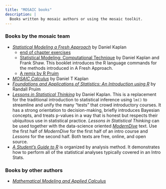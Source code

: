 ```yaml
---
title: "MOSAIC books"
description: |
  Books written by mosaic authors or using the mosaic toolkit.
---
```



### Books by the mosaic team

* [*Statistical Modeling a Fresh Approach*](https://dtkaplan.github.io/SM2-bookdown/) by Daniel Kaplan
    * [end of chapter exercises](https://www.mosaic-web.org/go/SM2-Problems.pdf)
    * [Statistical Modeling: Computational Technique](https://www.mosaic-web.org/go/SM2-technique/index.html) by Daniel Kaplan and Frank Shaw. This booklet introduces the R language commands for the methods introduced in A Fresh Approach.
    * [A remix by R Pruim](https://statistical-modeling.netlify.app/preface-to-this-electronic-edition.html)
* [*MOSAIC Calculus*](https://dtkaplan.github.io/MOSAIC-Calculus/) by Daniel T Kaplan
* [*Foundations and Applications of Statistics: An Introduction using R*](https://bookstore.ams.org/amstext-28/) by Randall Pruim
* [*Lessons in Statistical Thinking*](https://dtkaplan.github.io/Lessons-in-statistical-thinking/) by Daniel Kaplan. This is a replacement for the traditional introduction to statistical inference using `lm()` to streamline and unify the many "tests" that crowd introductory courses. It has a strong orientation to decision-making, briefly introduces Bayesian concepts, and treats p-values in a way that is honest but respects their ubiquitous use in statistical practice. *Lessons in Statistical Thinking* can be used together with the data-science oriented [*ModernDive*](moderndive.org) text. Use the first half of *ModernDive* for the first half of an intro course and *Lessons* for the second half. Both texts are free, online, and open source.
* [*A Student's Guide to R*](https://github.com/ProjectMOSAIC/LittleBooks/raw/master/StudentGuide/MOSAIC-StudentGuide.pdf) is organized by analysis method. It demonstrates how to perform all of the statistical analyses typically covered in an Intro Stats.




### Books by other authors

* [*Mathematical Modeling and Applied Calculus*](https://global.oup.com/academic/product/mathematical-modeling-and-applied-calculus-9780198824732?cc=us&lang=en&)